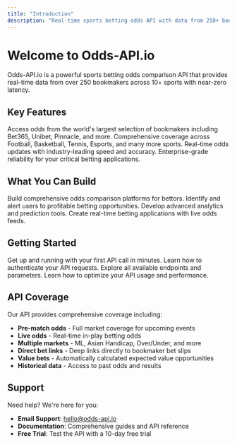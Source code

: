 ```yaml
---
title: "Introduction"
description: "Real-time sports betting odds API with data from 250+ bookmakers"
---
```


# Welcome to Odds-API.io

Odds-API.io is a powerful sports betting odds comparison API that provides real-time data from over 250 bookmakers across 10+ sports with near-zero latency.

## Key Features

<CardGroup cols={2}>
  <Card
    title="250+ Bookmakers"
    icon="building"
  >
    Access odds from the world's largest selection of bookmakers including Bet365, Unibet, Pinnacle, and more.
  </Card>
  <Card
    title="10+ Sports"
    icon="futbol"
  >
    Comprehensive coverage across Football, Basketball, Tennis, Esports, and many more sports.
  </Card>
  <Card
    title="Near-Zero Latency"
    icon="bolt"
  >
    Real-time odds updates with industry-leading speed and accuracy.
  </Card>
  <Card
    title="99.9% Uptime"
    icon="check-circle"
  >
    Enterprise-grade reliability for your critical betting applications.
  </Card>
</CardGroup>

## What You Can Build

<CardGroup cols={2}>
  <Card
    title="Odds Comparison Sites"
    icon="chart-line"
  >
    Build comprehensive odds comparison platforms for bettors.
  </Card>
  <Card
    title="Value Bet Finders"
    icon="magnifying-glass-dollar"
  >
    Identify and alert users to profitable betting opportunities.
  </Card>
  <Card
    title="Betting Analytics"
    icon="chart-mixed"
  >
    Develop advanced analytics and prediction tools.
  </Card>
  <Card
    title="Live Betting Apps"
    icon="mobile"
  >
    Create real-time betting applications with live odds feeds.
  </Card>
</CardGroup>

## Getting Started

<CardGroup cols={2}>
  <Card
    title="Quickstart Guide"
    icon="rocket"
    href="/quickstart"
  >
    Get up and running with your first API call in minutes.
  </Card>
  <Card
    title="Authentication"
    icon="key"
    href="/authentication"
  >
    Learn how to authenticate your API requests.
  </Card>
  <Card
    title="API Reference"
    icon="code"
    href="/api-reference/introduction"
  >
    Explore all available endpoints and parameters.
  </Card>
  <Card
    title="Best Practices"
    icon="lightbulb"
    href="/guides/best-practices"
  >
    Learn how to optimize your API usage and performance.
  </Card>
</CardGroup>

## API Coverage

Our API provides comprehensive coverage including:

- **Pre-match odds** - Full market coverage for upcoming events
- **Live odds** - Real-time in-play betting odds
- **Multiple markets** - ML, Asian Handicap, Over/Under, and more
- **Direct bet links** - Deep links directly to bookmaker bet slips
- **Value bets** - Automatically calculated expected value opportunities
- **Historical data** - Access to past odds and results

## Support

Need help? We're here for you:

- **Email Support**: hello@odds-api.io
- **Documentation**: Comprehensive guides and API reference
- **Free Trial**: Test the API with a 10-day free trial
